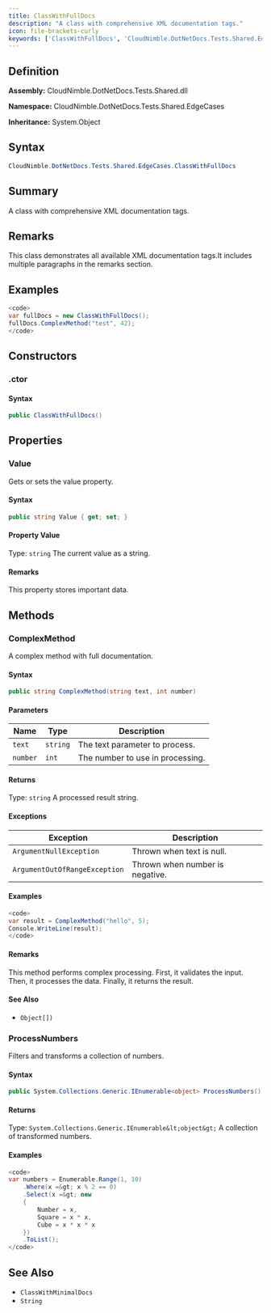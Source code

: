 ```yaml
---
title: ClassWithFullDocs
description: "A class with comprehensive XML documentation tags."
icon: file-brackets-curly
keywords: ['ClassWithFullDocs', 'CloudNimble.DotNetDocs.Tests.Shared.EdgeCases.ClassWithFullDocs', 'CloudNimble.DotNetDocs.Tests.Shared.EdgeCases', 'class', 'System.Object']
---
```


## Definition

**Assembly:** CloudNimble.DotNetDocs.Tests.Shared.dll

**Namespace:** CloudNimble.DotNetDocs.Tests.Shared.EdgeCases

**Inheritance:** System.Object

## Syntax

```csharp
CloudNimble.DotNetDocs.Tests.Shared.EdgeCases.ClassWithFullDocs
```

## Summary

A class with comprehensive XML documentation tags.

## Remarks

<para>This class demonstrates all available XML documentation tags.</para><para>It includes multiple paragraphs in the remarks section.</para>

## Examples

```csharp
<code>
var fullDocs = new ClassWithFullDocs();
fullDocs.ComplexMethod("test", 42);
</code>
```

## Constructors

### .ctor

#### Syntax

```csharp
public ClassWithFullDocs()
```

## Properties

### Value

Gets or sets the value property.

#### Syntax

```csharp
public string Value { get; set; }
```

#### Property Value

Type: `string`
The current value as a string.

#### Remarks

This property stores important data.

## Methods

### ComplexMethod

A complex method with full documentation.

#### Syntax

```csharp
public string ComplexMethod(string text, int number)
```

#### Parameters

| Name | Type | Description |
|------|------|-------------|
| `text` | `string` | The text parameter to process. |
| `number` | `int` | The number to use in processing. |

#### Returns

Type: `string`
A processed result string.

#### Exceptions

| Exception | Description |
|-----------|-------------|
| `ArgumentNullException` | Thrown when text is null. |
| `ArgumentOutOfRangeException` | Thrown when number is negative. |

#### Examples

```csharp
<code>
var result = ComplexMethod("hello", 5);
Console.WriteLine(result);
</code>
```

#### Remarks

<para>This method performs complex processing.</para><list type="bullet">
  <item>
    <description>First, it validates the input.</description>
  </item>
  <item>
    <description>Then, it processes the data.</description>
  </item>
  <item>
    <description>Finally, it returns the result.</description>
  </item>
</list>

#### See Also

- `Object[])`

### ProcessNumbers

Filters and transforms a collection of numbers.

#### Syntax

```csharp
public System.Collections.Generic.IEnumerable<object> ProcessNumbers()
```

#### Returns

Type: `System.Collections.Generic.IEnumerable&lt;object&gt;`
A collection of transformed numbers.

#### Examples

```csharp
<code>
var numbers = Enumerable.Range(1, 10)
    .Where(x =&gt; x % 2 == 0)
    .Select(x =&gt; new
    {
        Number = x,
        Square = x * x,
        Cube = x * x * x
    })
    .ToList();
</code>
```

## See Also

- `ClassWithMinimalDocs`
- `String`

